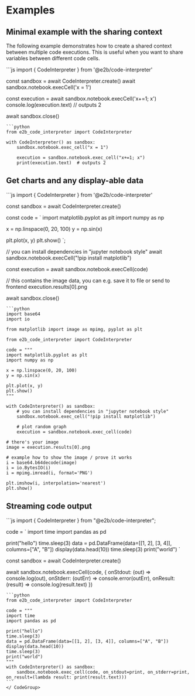 # Examples



## Minimal example with the sharing context

The following example demonstrates how to create a shared context between multiple code executions. This is useful when you want to share variables between different code cells.

<CodeGroup isRunnable={false}>
```js
import { CodeInterpreter } from '@e2b/code-interpreter'

const sandbox = await CodeInterpreter.create()
await sandbox.notebook.execCell('x = 1')

const execution = await sandbox.notebook.execCell('x+=1; x')
console.log(execution.text)  // outputs 2

await sandbox.close()
```
```python
from e2b_code_interpreter import CodeInterpreter

with CodeInterpreter() as sandbox:
    sandbox.notebook.exec_cell("x = 1")

    execution = sandbox.notebook.exec_cell("x+=1; x")
    print(execution.text)  # outputs 2

```
</CodeGroup>

## Get charts and any display-able data

<CodeGroup isRunnable={false}>
```js
import { CodeInterpreter } from '@e2b/code-interpreter'

const sandbox = await CodeInterpreter.create()

const code = `
import matplotlib.pyplot as plt
import numpy as np

x = np.linspace(0, 20, 100)
y = np.sin(x)

plt.plot(x, y)
plt.show()
`;

// you can install dependencies in "jupyter notebook style"
await sandbox.notebook.execCell("!pip install matplotlib")

const execution = await sandbox.notebook.execCell(code)

// this contains the image data, you can e.g. save it to file or send to frontend
execution.results[0].png

await sandbox.close()
```
```python
import base64
import io

from matplotlib import image as mpimg, pyplot as plt

from e2b_code_interpreter import CodeInterpreter

code = """
import matplotlib.pyplot as plt
import numpy as np

x = np.linspace(0, 20, 100)
y = np.sin(x)

plt.plot(x, y)
plt.show()
"""

with CodeInterpreter() as sandbox:
    # you can install dependencies in "jupyter notebook style"
    sandbox.notebook.exec_cell("!pip install matplotlib")

    # plot random graph
    execution = sandbox.notebook.exec_cell(code)

# there's your image
image = execution.results[0].png

# example how to show the image / prove it works
i = base64.b64decode(image)
i = io.BytesIO(i)
i = mpimg.imread(i, format='PNG')

plt.imshow(i, interpolation='nearest')
plt.show()
```
</CodeGroup>

## Streaming code output

<CodeGroup isRunnable={false}>
```js
import { CodeInterpreter } from "@e2b/code-interpreter";

code = `
import time
import pandas as pd

print("hello")
time.sleep(3)
data = pd.DataFrame(data=[[1, 2], [3, 4]], columns=["A", "B"])
display(data.head(10))
time.sleep(3)
print("world")
`

const sandbox = await CodeInterpreter.create()

await sandbox.notebook.execCell(code, {
  onStdout: (out) => console.log(out),
  onStderr: (outErr) => console.error(outErr),
  onResult: (result) => console.log(result.text)
})
````
```python
from e2b_code_interpreter import CodeInterpreter

code = """
import time
import pandas as pd

print("hello")
time.sleep(3)
data = pd.DataFrame(data=[[1, 2], [3, 4]], columns=["A", "B"])
display(data.head(10))
time.sleep(3)
print("world")
"""
with CodeInterpreter() as sandbox:
    sandbox.notebook.exec_cell(code, on_stdout=print, on_stderr=print, on_result=(lambda result: print(result.text)))
```
</ CodeGroup>
